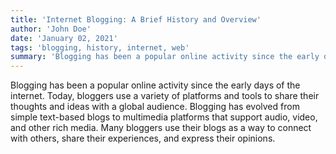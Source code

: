 ```yaml
---
title: 'Internet Blogging: A Brief History and Overview'
author: 'John Doe'
date: 'January 02, 2021'
tags: 'blogging, history, internet, web'
summary: 'Blogging has been a popular online activity since the early days of the internet. Today, bloggers use a variety of platforms and tools to share their thoughts and ideas with a global audience.'
---
```


Blogging has been a popular online activity since the early days of the internet. Today, bloggers use a variety of platforms and tools to share their thoughts and ideas with a global audience. Blogging has evolved from simple text-based blogs to multimedia platforms that support audio, video, and other rich media. Many bloggers use their blogs as a way to connect with others, share their experiences, and express their opinions.
